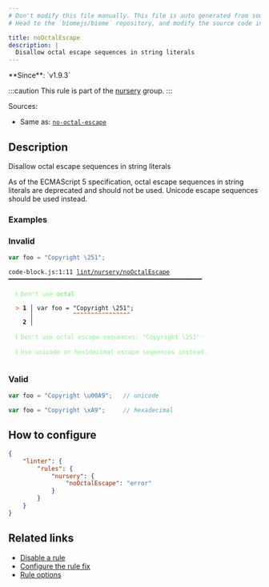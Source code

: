 ```yaml
---
# Don't modify this file manually. This file is auto generated from source, and you will lose your changes next time the website is built.
# Head to the `biomejs/biome` repository, and modify the source code in there.

title: noOctalEscape
description: |
  Disallow octal escape sequences in string literals
---
```


<Tabs>
<TabItem label="JavaScript (and super languages)" icon="seti:javascript">
**Since**: `v1.9.3`

:::caution
This rule is part of the [nursery](/linter/rules/#nursery) group.
:::

Sources: 
- Same as: <a href="https://eslint.org/docs/latest/rules/no-octal-escape" target="_blank"><code>no-octal-escape</code></a>

## Description
Disallow octal escape sequences in string literals

As of the ECMAScript 5 specification, octal escape sequences in string literals are deprecated and should not be used.
Unicode escape sequences should be used instead.

### Examples

### Invalid

```js
var foo = "Copyright \251";
```

<pre class="language-text"><code class="language-text">code-block.js:1:11 <a href="https://biomejs.dev/linter/rules/no-octal-escape">lint/nursery/noOctalEscape</a> ━━━━━━━━━━━━━━━━━━━━━━━━━━━━━━━━━━━━━━━━━━━━━━━━━━━━━━<br /><br />  <strong><span style="color: lightgreen;">ℹ</span></strong> <span style="color: lightgreen;">Don't use </span><span style="color: lightgreen;"><strong>octal</strong></span><br />  <br />  <strong><span style="color: Tomato;">&gt;</span></strong> <strong>1 │ </strong>var foo = &quot;Copyright &#92;251&quot;;<br />   <strong>   │ </strong>          <strong><span style="color: Tomato;">^</span></strong><strong><span style="color: Tomato;">^</span></strong><strong><span style="color: Tomato;">^</span></strong><strong><span style="color: Tomato;">^</span></strong><strong><span style="color: Tomato;">^</span></strong><strong><span style="color: Tomato;">^</span></strong><strong><span style="color: Tomato;">^</span></strong><strong><span style="color: Tomato;">^</span></strong><strong><span style="color: Tomato;">^</span></strong><strong><span style="color: Tomato;">^</span></strong><strong><span style="color: Tomato;">^</span></strong><strong><span style="color: Tomato;">^</span></strong><strong><span style="color: Tomato;">^</span></strong><strong><span style="color: Tomato;">^</span></strong><strong><span style="color: Tomato;">^</span></strong><strong><span style="color: Tomato;">^</span></strong><br />    <strong>2 │ </strong><br />  <br />  <strong><span style="color: lightgreen;">ℹ</span></strong> <span style="color: lightgreen;">Don't use octal escape sequences: &quot;Copyright &#92;251&quot;</span><br />  <br />  <strong><span style="color: lightgreen;">ℹ</span></strong> <span style="color: lightgreen;">Use unicode or hexidecimal escape sequences instead.</span><br />  <br /></code></pre>

### Valid

```js
var foo = "Copyright \u00A9";   // unicode

var foo = "Copyright \xA9";     // hexadecimal
```

## How to configure
```json title="biome.json"
{
	"linter": {
		"rules": {
			"nursery": {
				"noOctalEscape": "error"
			}
		}
	}
}

```
## Related links

- [Disable a rule](/linter/#disable-a-lint-rule)
- [Configure the rule fix](/linter#configure-the-rule-fix)
- [Rule options](/linter/#rule-options)

</TabItem>
</Tabs>

